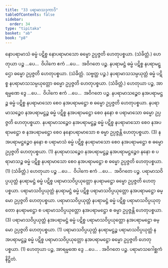 ```yaml
---
title: "33 ပရာမာသဒုကာဒိ"
tableOfContents: false
sidebar:
  order: 34
type: "tipitaka"
basket: "ab"
book: "p8"
---
```



<DynamicBreadcrumb />

<Division number="48" book="p8" e="ch" v="40" p="91">

<Paragraph number="153" book="p8">
နောပရာမာသံ ဓမ္မံ ပဋိစ္စ နောပရာမာသော ဓမ္မော ဥပ္ပဇ္ဇတိ ဟေတုပစ္စယာ. (သံခိတ္တံ.)
</Paragraph>

<Paragraph number="154" book="p8">
ဟေတုယာ ပဉ္စ …ပေ…  ဝိပါကေ ဧကံ …ပေ…  အဝိဂတေ ပဉ္စ.
</Paragraph>

</Division>
<Division number="49" book="p8" e="ch" v="40" p="91">

<Paragraph number="155" book="p8">
နပရာမဋ္ဌံ ဓမ္မံ ပဋိစ္စ နပရာမဋ္ဌော ဓမ္မော ဥပ္ပဇ္ဇတိ ဟေတုပစ္စယာ. (သံခိတ္တံ. သဗ္ဗတ္ထ ပဉ္စ.)
</Paragraph>

</Division>
<Division number="50" book="p8" e="ch" v="40" p="91">

<Paragraph number="156" book="p8">
နပရာမာသသမ္ပယုတ္တံ ဓမ္မံ ပဋိစ္စ နပရာမာသသမ္ပယုတ္တော ဓမ္မော ဥပ္ပဇ္ဇတိ ဟေတုပစ္စယာ. (သံခိတ္တံ.)
</Paragraph>

<Paragraph number="157" book="p8">
ဟေတုယာ ပဉ္စ, အာရမ္မဏေ ဒွေ …ပေ…  ဝိပါကေ ဧကံ …ပေ…  အဝိဂတေ ပဉ္စ.
</Paragraph>

</Division>
<Division number="51" book="p8" e="ch" v="40" p="91">

<Paragraph number="158" book="p8">
နပရာမာသဉ္စေဝ နအပရာမဋ္ဌဉ္စ ဓမ္မံ ပဋိစ္စ နပရာမာသော စေဝ နအပရာမဋ္ဌော စ ဓမ္မော ဥပ္ပဇ္ဇတိ ဟေတုပစ္စယာ. နပရာမာသဉ္စေဝ နအပရာမဋ္ဌဉ္စ ဓမ္မံ ပဋိစ္စ နအပရာမဋ္ဌော စေဝ နနော စ ပရာမာသော ဓမ္မော ဥပ္ပဇ္ဇတိ ဟေတုပစ္စယာ. နပရာမာသဉ္စေဝ နအပရာမဋ္ဌဉ္စ ဓမ္မံ ပဋိစ္စ နပရာမာသော စေဝ နအပရာမဋ္ဌော စ နအပရာမဋ္ဌော စေဝ နနောပရာမာသော စ ဓမ္မာ ဥပ္ပဇ္ဇန္တိ ဟေတုပစ္စယာ. (3)
</Paragraph>

<Paragraph number="159" book="p8">
နအပရာမဋ္ဌဉ္စေဝ နနော စ ပရာမာသံ ဓမ္မံ ပဋိစ္စ နပရာမာသော စေဝ နအပရာမဋ္ဌော စ ဓမ္မော ဥပ္ပဇ္ဇတိ ဟေတုပစ္စယာ. (1)
</Paragraph>

<Paragraph number="160" book="p8">
နပရာမာသဉ္စေဝ နအပရာမဋ္ဌဉ္စ နအပရာမဋ္ဌဉ္စေဝ နနော စ ပရာမာသဉ္စ ဓမ္မံ ပဋိစ္စ နပရာမာသော စေဝ နအပရာမဋ္ဌော စ ဓမ္မော ဥပ္ပဇ္ဇတိ ဟေတုပစ္စယာ. (1) (သံခိတ္တံ.)
</Paragraph>

<Paragraph number="161" book="p8">
ဟေတုယာ ပဉ္စ …ပေ…  ဝိပါကေ ဧကံ …ပေ…  အဝိဂတေ ပဉ္စ.
</Paragraph>

</Division>
<Division number="52" book="p8" e="ch" v="40" p="92">

<Paragraph number="162" book="p8">
ပရာမာသဝိပ္ပယုတ္တံ နပရာမဋ္ဌံ ဓမ္မံ ပဋိစ္စ ပရာမာသဝိပ္ပယုတ္တော နပရာမဋ္ဌော ဓမ္မော ဥပ္ပဇ္ဇတိ ဟေတုပစ္စယာ. ပရာမာသဝိပ္ပယုတ္တံ နပရာမဋ္ဌံ ဓမ္မံ ပဋိစ္စ ပရာမာသဝိပ္ပယုတ္တော နအပရာမဋ္ဌော ဓမ္မော ဥပ္ပဇ္ဇတိ ဟေတုပစ္စယာ. ပရာမာသဝိပ္ပယုတ္တံ နပရာမဋ္ဌံ ဓမ္မံ ပဋိစ္စ ပရာမာသဝိပ္ပယုတ္တော နပရာမဋ္ဌော စ ပရာမာသဝိပ္ပယုတ္တော နအပရာမဋ္ဌော စ ဓမ္မာ ဥပ္ပဇ္ဇန္တိ ဟေတုပစ္စယာ. (3)
</Paragraph>

<Paragraph number="163" book="p8">
ပရာမာသဝိပ္ပယုတ္တံ နအပရာမဋ္ဌံ ဓမ္မံ ပဋိစ္စ ပရာမာသဝိပ္ပယုတ္တော နအပရာမဋ္ဌော ဓမ္မော ဥပ္ပဇ္ဇတိ ဟေတုပစ္စယာ. (1)
</Paragraph>

<Paragraph number="164" book="p8">
ပရာမာသဝိပ္ပယုတ္တံ နပရာမဋ္ဌဉ္စ ပရာမာသဝိပ္ပယုတ္တံ နအပရာမဋ္ဌဉ္စ ဓမ္မံ ပဋိစ္စ ပရာမာသဝိပ္ပယုတ္တော နအပရာမဋ္ဌော ဓမ္မော ဥပ္ပဇ္ဇတိ ဟေတုပစ္စယာ. (1)
</Paragraph>

<Paragraph number="165" book="p8">
ဟေတုယာ ပဉ္စ, အာရမ္မဏေ ဒွေ …ပေ… . အဝိဂတေ ပဉ္စ.

</Paragraph>
</Division>

<Paragraph number="166" type="center" book="p8">
ပရာမာသဂေါစ္ဆကံ နိဋ္ဌိတံ.
</Paragraph>